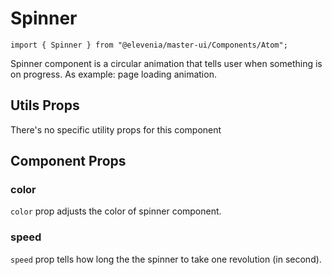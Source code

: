 
# Spinner
```import { Spinner } from "@elevenia/master-ui/Components/Atom";```

Spinner component is a circular animation that tells user when something is on progress. As example: page loading animation.

<Story id="atom-spinner--default" />


## Utils Props

There's no specific utility props for this component

## Component Props
<Props of={Spinner} />

### color

`color` prop adjusts the color of spinner component.<br />

<Preview>
  <Story id="atom-spinner--color" />
</Preview>

### speed

`speed` prop tells how long the the spinner to take one revolution (in second).<br />

<Preview>
  <Story id="atom-spinner--speed" />
</Preview>